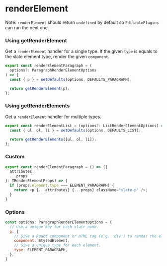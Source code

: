 
<Meta title="API/renderElement" />

# renderElement

Note: `renderElement` should return `undefined` by default so `EditablePlugins` can run the next one.

### Using getRenderElement

Get a `renderElement` handler for a single type. If the given `type` is equals to the slate element type, render the given `component`.

```js
export const renderElementParagraph = (
  options?: ParagraphRenderElementOptions
) => {
  const { p } = setDefaults(options, DEFAULTS_PARAGRAPH);

  return getRenderElement(p);
};
```

### Using getRenderElements

Get a `renderElement` handler for multiple types.

```js
export const renderElementList = (options?: ListRenderElementOptions) => {
  const { ul, ol, li } = setDefaults(options, DEFAULTS_LIST);

  return getRenderElements([ul, ol, li]);
};
```

### Custom

```js
export const renderElementParagraph = () => ({
  attributes,
  ...props
}: TRenderElementProps) => {
  if (props.element.type === ELEMENT_PARAGRAPH) {
    return <p {...attributes} {...props} className="slate-p" />;
  }
}
```

### Options

```js
const options: ParagraphRenderElementOptions = {
  // Use a unique key for each slate node.
  p: {
    // Give a React component or HTML tag (e.g. 'div') to render the element.
    component: StyledElement,
    // Give a unique type for each element.
    type: ELEMENT_PARAGRAPH,
  },
}
```
